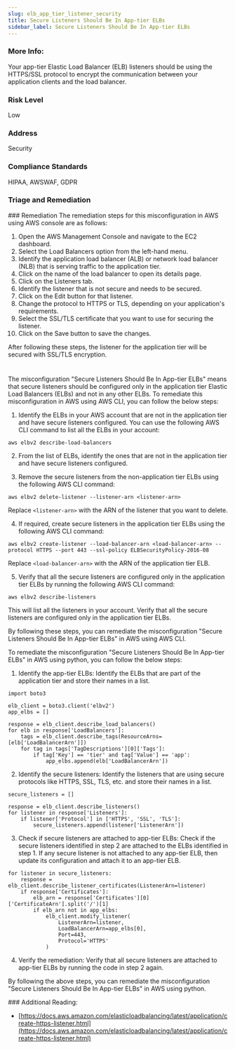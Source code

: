 ```yaml
---
slug: elb_app_tier_listener_security
title: Secure Listeners Should Be In App-tier ELBs
sidebar_label: Secure Listeners Should Be In App-tier ELBs
---
```


### More Info:

Your app-tier Elastic Load Balancer (ELB) listeners should be using the HTTPS/SSL protocol to encrypt the communication between your application clients and the load balancer.

### Risk Level

Low

### Address

Security

### Compliance Standards

HIPAA, AWSWAF, GDPR



### Triage and Remediation
<Tabs>
<Tab title='Remediation'>
### Remediation

<AccordionGroup>
<Accordion title='Using Console' defaultOpen='true'>
The remediation steps for this misconfiguration in AWS using AWS console are as follows:

1. Open the AWS Management Console and navigate to the EC2 dashboard.
2. Select the Load Balancers option from the left-hand menu.
3. Identify the application load balancer (ALB) or network load balancer (NLB) that is serving traffic to the application tier.
4. Click on the name of the load balancer to open its details page.
5. Click on the Listeners tab.
6. Identify the listener that is not secure and needs to be secured.
7. Click on the Edit button for that listener.
8. Change the protocol to HTTPS or TLS, depending on your application's requirements.
9. Select the SSL/TLS certificate that you want to use for securing the listener.
10. Click on the Save button to save the changes.

After following these steps, the listener for the application tier will be secured with SSL/TLS encryption.

#
</Accordion>

<Accordion title='Using CLI'>
The misconfiguration "Secure Listeners Should Be In App-tier ELBs" means that secure listeners should be configured only in the application tier Elastic Load Balancers (ELBs) and not in any other ELBs. To remediate this misconfiguration in AWS using AWS CLI, you can follow the below steps:

1. Identify the ELBs in your AWS account that are not in the application tier and have secure listeners configured. You can use the following AWS CLI command to list all the ELBs in your account:

```
aws elbv2 describe-load-balancers
```

2. From the list of ELBs, identify the ones that are not in the application tier and have secure listeners configured. 

3. Remove the secure listeners from the non-application tier ELBs using the following AWS CLI command:

```
aws elbv2 delete-listener --listener-arn <listener-arn>
```

Replace `<listener-arn>` with the ARN of the listener that you want to delete.

4. If required, create secure listeners in the application tier ELBs using the following AWS CLI command:

```
aws elbv2 create-listener --load-balancer-arn <load-balancer-arn> --protocol HTTPS --port 443 --ssl-policy ELBSecurityPolicy-2016-08
```

Replace `<load-balancer-arn>` with the ARN of the application tier ELB.

5. Verify that all the secure listeners are configured only in the application tier ELBs by running the following AWS CLI command:

```
aws elbv2 describe-listeners
```

This will list all the listeners in your account. Verify that all the secure listeners are configured only in the application tier ELBs.

By following these steps, you can remediate the misconfiguration "Secure Listeners Should Be In App-tier ELBs" in AWS using AWS CLI.
</Accordion>

<Accordion title='Using Python'>
To remediate the misconfiguration "Secure Listeners Should Be In App-tier ELBs" in AWS using python, you can follow the below steps:

1. Identify the app-tier ELBs: Identify the ELBs that are part of the application tier and store their names in a list.

```
import boto3

elb_client = boto3.client('elbv2')
app_elbs = []

response = elb_client.describe_load_balancers()
for elb in response['LoadBalancers']:
    tags = elb_client.describe_tags(ResourceArns=[elb['LoadBalancerArn']])
    for tag in tags['TagDescriptions'][0]['Tags']:
        if tag['Key'] == 'tier' and tag['Value'] == 'app':
            app_elbs.append(elb['LoadBalancerArn'])
```

2. Identify the secure listeners: Identify the listeners that are using secure protocols like HTTPS, SSL, TLS, etc. and store their names in a list.

```
secure_listeners = []

response = elb_client.describe_listeners()
for listener in response['Listeners']:
    if listener['Protocol'] in ['HTTPS', 'SSL', 'TLS']:
        secure_listeners.append(listener['ListenerArn'])
```

3. Check if secure listeners are attached to app-tier ELBs: Check if the secure listeners identified in step 2 are attached to the ELBs identified in step 1. If any secure listener is not attached to any app-tier ELB, then update its configuration and attach it to an app-tier ELB.

```
for listener in secure_listeners:
    response = elb_client.describe_listener_certificates(ListenerArn=listener)
    if response['Certificates']:
        elb_arn = response['Certificates'][0]['CertificateArn'].split('/')[1]
        if elb_arn not in app_elbs:
            elb_client.modify_listener(
                ListenerArn=listener,
                LoadBalancerArn=app_elbs[0],
                Port=443,
                Protocol='HTTPS'
            )
```

4. Verify the remediation: Verify that all secure listeners are attached to app-tier ELBs by running the code in step 2 again.

By following the above steps, you can remediate the misconfiguration "Secure Listeners Should Be In App-tier ELBs" in AWS using python.
</Accordion>

</AccordionGroup>
</Tab>
</Tabs>
### Additional Reading:

- [https://docs.aws.amazon.com/elasticloadbalancing/latest/application/create-https-listener.html](https://docs.aws.amazon.com/elasticloadbalancing/latest/application/create-https-listener.html) 

